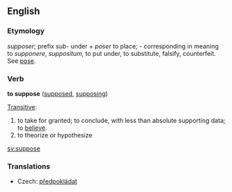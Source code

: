 ==English==

===Etymology===
{{F.}} ''supposer''; prefix ''sub-'' under + ''poser'' to place; - corresponding in meaning to {{L.}} ''supponere'', ''suppositum'', to put under, to substitute, falsify, counterfeit. See [[pose]].

===Verb===
'''to suppose'''   ([[supposed]], [[supposing]])

[[Transitive]]:
#to take for granted; to conclude, with less than absolute supporting data; to [[believe]].
#to theorize or hypothesize

[[sv:suppose]]

===Translations===
*Czech: [[předpokládat]]